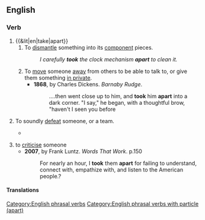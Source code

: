 ==English==

===Verb===
{{en-verb|take<,,took,taken> apart}}

# {{&lit|en|take|apart}}
## To [[dismantle]] something into its [[component]] pieces.
##: ''I carefully '''took''' the clock mechanism '''apart''' to clean it.''
## To [[move]] someone [[away]] from others to be able to talk to, or give them something [[in private]].
##* '''1868''', by Charles Dickens. ''Barnaby Rudge''.
##*: ....then went close up to him, and '''took''' him '''apart''' into a dark corner. "I say," he began, with a thoughtful brow, "haven't I seen you before
# {{lb|en|informal}} To soundly [[defeat]] someone, or a team.
#* {{quote-text|en|year=2001|author=by Orson Scott Card|title=Shadow of the Hegemon|page=143|passage=And besides, I was also enjoying the way you '''took''' them '''apart'''. You know, arguing with them like you did.}}
#: {{syn|en|tear apart}}
# to [[criticise]] someone
#* '''2007''', by Frank Luntz. ''Words That Work''. p.150
#*: For nearly an hour, I '''took''' them '''apart''' for failing to understand, connect with, empathize with, and listen to the American people.?

====Translations====
{{trans-see|dismantle}}

{{trans-see|defeat}}

{{trans-see|criticise}}

[[Category:English phrasal verbs]]
[[Category:English phrasal verbs with particle (apart)]]